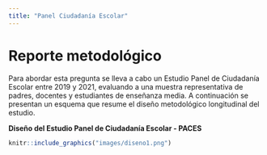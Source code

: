 ---
title: "Panel Ciudadanía Escolar"
---

# Reporte metodológico{-}

Para abordar esta pregunta se lleva a cabo un Estudio Panel de Ciudadanía Escolar entre 2019 y 2021, evaluando a una muestra representativa de padres, docentes y estudiantes de enseñanza media.  A continuación se presentan un esquema que resume el diseño metodológico longitudinal del estudio.

**Diseño del Estudio Panel de Ciudadanía Escolar - PACES**
```{r echo=FALSE, fig.align='center'}
knitr::include_graphics("images/diseno1.png")
```
<!--stackedit_data:
eyJoaXN0b3J5IjpbMjA5MDQ2NTgwNiwtMTkzOTcxMzEzOSwtMT
kzOTcxMzEzOSwyMzA5NTE0NDksLTEwMzY2NzkxNzcsLTIzODY5
NDEwNCwtMTY0MzI5MDk2NiwtNDIzMzIwOTksLTE2NDMyOTA5Nj
YsLTg4MjMxNjU4NSwtMTE5OTQ1MjA5OV19
-->